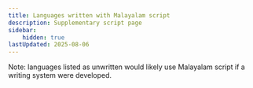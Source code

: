 ```yaml
---
title: Languages written with Malayalam script
description: Supplementary script page
sidebar:
    hidden: true
lastUpdated: 2025-08-06
---
```



Note: languages listed as unwritten would likely use Malayalam script if a writing system were developed.

<WsList script='Mlym' />
